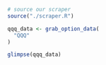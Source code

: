


```r

# source our scraper
source("./scraper.R")

```

```r

qqq_data <- grab_option_data(
  "QQQ"
)

glimpse(qqq_data)

```